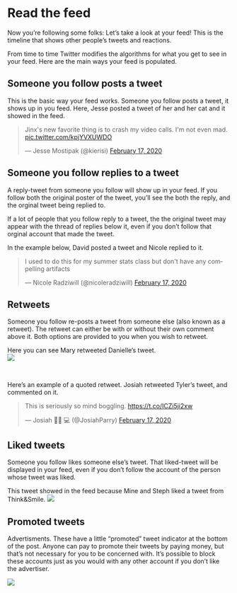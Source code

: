 # Read the feed

Now you're following some folks: Let's take a look at your feed! This is the timeline that shows other people's tweets and reactions. 

From time to time Twitter modifies the algorithms for what you get to see in your feed. Here are the main ways your feed is populated. 


## Someone you follow posts a tweet

This is the basic way your feed works. Someone you follow posts a tweet, it shows up in you feed. 
Here, Jesse posted a tweet of her and her cat and it showed in the feed. 

<blockquote class="twitter-tweet"><p lang="en" dir="ltr">Jinx&#39;s new favorite thing is to crash my video calls. I&#39;m not even mad. <a href="https://t.co/kpjYVXUWDO">pic.twitter.com/kpjYVXUWDO</a></p>&mdash; Jesse Mostipak (@kierisi) <a href="https://twitter.com/kierisi/status/1229274459649052672?ref_src=twsrc%5Etfw">February 17, 2020</a></blockquote> <script async src="https://platform.twitter.com/widgets.js" charset="utf-8"></script>

## Someone you follow replies to a tweet 

A reply-tweet from someone you follow will show up in your feed. If you follow both the original poster of the tweet, you'll see the both the reply, and the orginal tweet being replied to. 

If a lot of people that you follow reply to a tweet, the the original tweet may appear with the thread of replies below it, even if you don't follow that orginal account that made the tweet.

In the example below, David posted a tweet and Nicole replied to it. 

<blockquote class="twitter-tweet"><p lang="en" dir="ltr">I used to do this for my summer stats class but don&#39;t have any compelling artifacts</p>&mdash; Nicole Radziwill (@nicoleradziwill) <a href="https://twitter.com/nicoleradziwill/status/1229409187916062720?ref_src=twsrc%5Etfw">February 17, 2020</a></blockquote> <script async src="https://platform.twitter.com/widgets.js" charset="utf-8"></script>



## Retweets   

Someone you follow re-posts a tweet from someone else (also known as a retweet). The retweet can either be with or without their own comment above it. Both options are provided to you when you wish to retweet.


Here you can see Mary retweeted Danielle's tweet.
<br/>
![](images/retweet.png)

<br/>

Here's an example of a quoted retweet. Josiah retweeted Tyler's tweet, and commented on it. 
<blockquote class="twitter-tweet"><p lang="en" dir="ltr">This is seriously so mind boggling. <a href="https://t.co/ICZi5ji2xw">https://t.co/ICZi5ji2xw</a></p>&mdash; Josiah 👨🏻
💻 (@JosiahParry) <a href="https://twitter.com/JosiahParry/status/1229480796106428416?ref_src=twsrc%5Etfw">February 17, 2020</a></blockquote> <script async src="https://platform.twitter.com/widgets.js" charset="utf-8"></script>

## Liked tweets

Someone you follow likes someone else's tweet. That liked-tweet will be displayed in your feed, even if you don't follow the account of the person whose tweet was liked. 


This tweet showed in the feed because Mine and Steph liked a tweet from Think&Smile.
![](images/liked.png)




## Promoted tweets
Advertisments. These have a little "promoted" tweet indicator at the bottom of the post. Anyone can pay to promote their tweets by paying money, but that's not necessary for you to be concerned with. It's possible to block these accounts just as you would with any other account if you don't like the advertiser. 

![](images/promoted.png)



